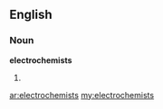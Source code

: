 ==English==

===Noun===
'''electrochemists'''

# {{plural of|[[electrochemist]]}}

[[ar:electrochemists]]
[[my:electrochemists]]